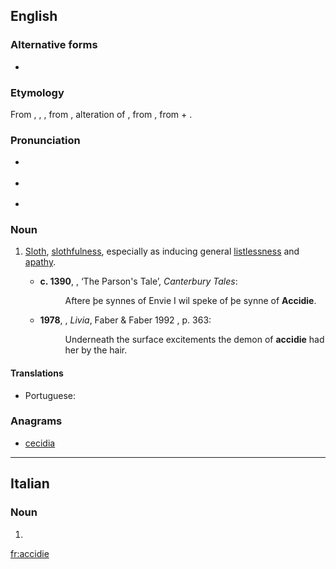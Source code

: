 ==English==

===Alternative forms===
* {{l|en|acedia}}

===Etymology===
From {{etyl|xno|en}} {{term|accidie|lang=fro}}, {{etyl|fro|en}} {{term|accide|lang=fro}}, {{term|accidie|lang=fro}}, from {{etyl|LL.|en}} {{m|la|accīdia}}, alteration of {{m|la|acēdia||sloth, torpor}}, from {{etyl|grc|en}} {{term|ἀκήδεια||indifference|lang=grc|sc=polytonic}}, from {{term|ἀ-||not|lang=grc|sc=polytonic}} + {{term|κῆδος||care|lang=grc|sc=polytonic}}.

===Pronunciation===
* {{a|UK}} {{IPA|/ˈæksɪdi/|lang=en}}
* {{a|US}} {{IPA|/ˈæk.sə.di/|lang=en}}
* {{audio|Accidie US.ogg|Audio (U.S.A.)|lang=en}}

===Noun===
{{en-noun|-}}

# {{context|now|_|literary|lang=en}} [[sloth|Sloth]], [[slothfulness]], especially as inducing general [[listlessness]] and [[apathy]]. {{defdate|from 13th c.}}
#* '''c. 1390''', {{w|Geoffrey Chaucer}}, ‘The Parson's Tale’, ''Canterbury Tales'':
#*: Aftere þe synnes of Envie I wil speke of þe synne of '''Accidie'''.
#* '''1978''', {{w|Lawrence Durrell}}, ''Livia'', Faber & Faber 1992 {{qualifier|Avignon Quintet}}, p. 363:
#*: Underneath the surface excitements the demon of '''accidie''' had her by the hair.

====Translations====
{{trans-top|general listlessness and apathy}}
* Portuguese: {{t|pt|acídia|f}}
{{trans-mid}}
{{trans-bottom}}

===Anagrams===
* [[cecidia#English|cecidia]]

----

==Italian==

===Noun===
{{head|it|noun plural form|g=f}}

# {{plural of|accidia|lang=it}}

[[fr:accidie]]